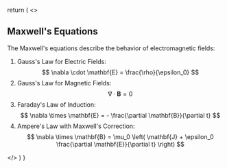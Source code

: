 
  return (
    <>
      <h2>Maxwell's Equations</h2>
      <p>The Maxwell's equations describe the behavior of electromagnetic fields:</p>
      <ol>
        <li>
          Gauss's Law for Electric Fields:
          $$
          \nabla \cdot \mathbf{E} = \frac{\rho}{\epsilon_0}
          $$
        </li>
        <li>
          Gauss's Law for Magnetic Fields:
          $$
          \nabla \cdot \mathbf{B} = 0
          $$
        </li>
        <li>
          Faraday's Law of Induction:
          $$
          \nabla \times \mathbf{E} = - \frac{\partial \mathbf{B}}{\partial t}
          $$
        </li>
        <li>
          Ampere's Law with Maxwell's Correction:
          $$
          \nabla \times \mathbf{B} = \mu_0 \left( \mathbf{J} + \epsilon_0 \frac{\partial \mathbf{E}}{\partial t} \right)
          $$
        </li>
      </ol>
    </>
  )
}
